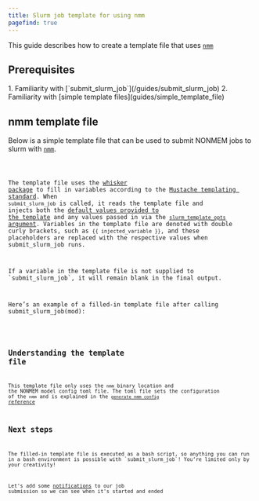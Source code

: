```yaml
---
title: Slurm job template for using nmm
pagefind: true
---
```



This guide describes how to create a template file that uses [`nmm`](https://github.com/a2-ai/nonmem-monitor)

## Prerequisites
<Steps>
1. Familiarity with [`submit_slurm_job`](/guides/submit_slurm_job)
2. Familiarity with [simple template files](guides/simple_template_file)
</Steps>

## nmm template file
Below is a simple template file that can be used to submit NONMEM jobs to slurm with [`nmm`](https://github.com/a2-ai/nonmem-monitor). 


<Code title='slurm-job.tmpl' lang='bash' code={tmpl}/>

The template file uses the [whisker package](https://github.com/edwindj/whisker?tab=readme-ov-file) to fill in variables according to the [Mustache templating standard](https://mustache.github.io). When `submit_slurm_job` is called, it reads the template file and injects both the [default values provided to the template](/reference/values_provided_to_template) and any values passed in via the [`slurm_template_opts` argument](/reference/submit_slurm_job_reference#using-the-slurm_template_opts-argument). Variables in the template file are denoted with double curly brackets, such as `{{ injected_variable }}`, and these placeholders are replaced with the respective values when submit_slurm_job runs.

<Aside type="note"> 
If a variable in the template file is not supplied to `submit_slurm_job`, it will remain blank in the final output. 
</Aside>

Here’s an example of a filled-in template file after calling submit_slurm_job(mod):


<Code title='1001.sh' lang='bash' code={filled_tmpl}/>

## Understanding the template file

This template file only uses the `nmm` binary location and the NONMEM model config toml file. The toml file sets the configuration of the `nmm` and is explained in the [`generate_nmm_config` reference](/reference/generate_nmm_config_reference)

## Next steps

<Aside type='tip'>
The filled-in template file is executed as a bash script, so anything you can run in a bash environment is possible with `submit_slurm_job`! You’re limited only by your creativity!
</Aside>

Let's add some [notifications](/blogs/simple_notifications) to our job submission so we can see when it's started and ended